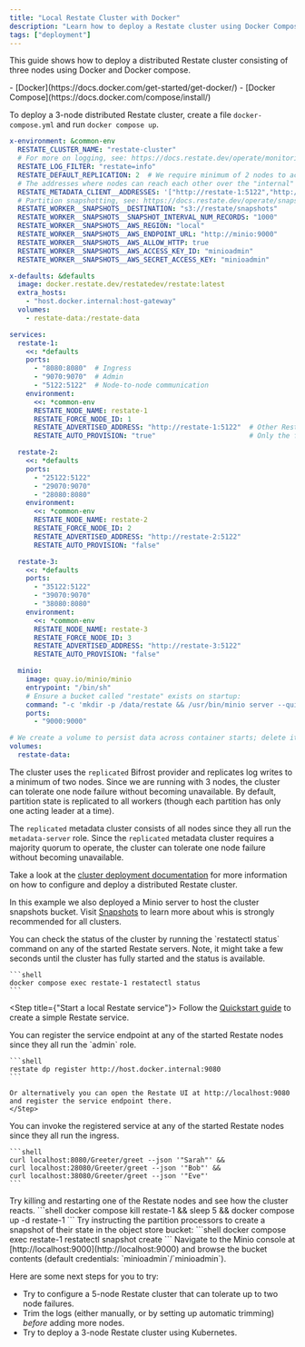 ```yaml
---
title: "Local Restate Cluster with Docker"
description: "Learn how to deploy a Restate cluster using Docker Compose."
tags: ["deployment"]
---
```


This guide shows how to deploy a distributed Restate cluster consisting of three nodes using Docker and Docker compose.

<Info title="Prerequisites">
    - [Docker](https://docs.docker.com/get-started/get-docker/)
    - [Docker Compose](https://docs.docker.com/compose/install/)
</Info>

<Steps>
<Step title="Deploy the Restate cluster using Docker">

To deploy a 3-node distributed Restate cluster, create a file `docker-compose.yml` and run `docker compose up`.

```yaml expandable lines docker-compose.yml
x-environment: &common-env
  RESTATE_CLUSTER_NAME: "restate-cluster"
  # For more on logging, see: https://docs.restate.dev/operate/monitoring/logging
  RESTATE_LOG_FILTER: "restate=info"
  RESTATE_DEFAULT_REPLICATION: 2  # We require minimum of 2 nodes to accept writes
  # The addresses where nodes can reach each other over the "internal" Docker Compose network
  RESTATE_METADATA_CLIENT__ADDRESSES: '["http://restate-1:5122","http://restate-2:5122","http://restate-3:5122"]'
  # Partition snapshotting, see: https://docs.restate.dev/operate/snapshots
  RESTATE_WORKER__SNAPSHOTS__DESTINATION: "s3://restate/snapshots"
  RESTATE_WORKER__SNAPSHOTS__SNAPSHOT_INTERVAL_NUM_RECORDS: "1000"
  RESTATE_WORKER__SNAPSHOTS__AWS_REGION: "local"
  RESTATE_WORKER__SNAPSHOTS__AWS_ENDPOINT_URL: "http://minio:9000"
  RESTATE_WORKER__SNAPSHOTS__AWS_ALLOW_HTTP: true
  RESTATE_WORKER__SNAPSHOTS__AWS_ACCESS_KEY_ID: "minioadmin"
  RESTATE_WORKER__SNAPSHOTS__AWS_SECRET_ACCESS_KEY: "minioadmin"

x-defaults: &defaults
  image: docker.restate.dev/restatedev/restate:latest
  extra_hosts:
    - "host.docker.internal:host-gateway"
  volumes:
    - restate-data:/restate-data

services:
  restate-1:
    <<: *defaults
    ports:
      - "8080:8080"  # Ingress
      - "9070:9070"  # Admin
      - "5122:5122"  # Node-to-node communication
    environment:
      <<: *common-env
      RESTATE_NODE_NAME: restate-1
      RESTATE_FORCE_NODE_ID: 1
      RESTATE_ADVERTISED_ADDRESS: "http://restate-1:5122"  # Other Restate nodes must be able to reach us using this address
      RESTATE_AUTO_PROVISION: "true"                       # Only the first node provisions the cluster

  restate-2:
    <<: *defaults
    ports:
      - "25122:5122"
      - "29070:9070"
      - "28080:8080"
    environment:
      <<: *common-env
      RESTATE_NODE_NAME: restate-2
      RESTATE_FORCE_NODE_ID: 2
      RESTATE_ADVERTISED_ADDRESS: "http://restate-2:5122"
      RESTATE_AUTO_PROVISION: "false"

  restate-3:
    <<: *defaults
    ports:
      - "35122:5122"
      - "39070:9070"
      - "38080:8080"
    environment:
      <<: *common-env
      RESTATE_NODE_NAME: restate-3
      RESTATE_FORCE_NODE_ID: 3
      RESTATE_ADVERTISED_ADDRESS: "http://restate-3:5122"
      RESTATE_AUTO_PROVISION: "false"

  minio:
    image: quay.io/minio/minio
    entrypoint: "/bin/sh"
    # Ensure a bucket called "restate" exists on startup:
    command: "-c 'mkdir -p /data/restate && /usr/bin/minio server --quiet /data'"
    ports:
      - "9000:9000"

# We create a volume to persist data across container starts; delete it via `docker volume rm restate-data` if you want to start a fresh cluster
volumes:
  restate-data:
```

The cluster uses the `replicated` Bifrost provider and replicates log writes to a minimum of two nodes.
Since we are running with 3 nodes, the cluster can tolerate one node failure without becoming unavailable.
By default, partition state is replicated to all workers (though each partition has only one acting leader at a time).

The `replicated` metadata cluster consists of all nodes since they all run the `metadata-server` role.
Since the `replicated` metadata cluster requires a majority quorum to operate, the cluster can tolerate one node failure without becoming unavailable.

Take a look at the [cluster deployment documentation](/deploy/server/cluster) for more information on how to configure and deploy a distributed Restate cluster.

In this example we also deployed a Minio server to host the cluster snapshots bucket. Visit [Snapshots](/server/snapshots) to learn more about whis is strongly recommended for all clusters.
</Step>

<Step title="Check the cluster status">
    You can check the status of the cluster by running the `restatectl status` command on any of the started Restate servers.
    Note, it might take a few seconds until the cluster has fully started and the status is available.

    ```shell
    docker compose exec restate-1 restatectl status
    ```
</Step>

<Step title={"Start a local Restate service"}>
    Follow the [Quickstart guide](/quickstart) to create a simple Restate service.
</Step>

<Step title="Register the service endpoint">
    You can register the service endpoint at any of the started Restate nodes since they all run the `admin` role.

    ```shell
    restate dp register http://host.docker.internal:9080
    ```

    Or alternatively you can open the Restate UI at http://localhost:9080 and register the service endpoint there.
    </Step>

<Step title="Invoke the service">
    You can invoke the registered service at any of the started Restate nodes since they all run the ingress.

    ```shell
    curl localhost:8080/Greeter/greet --json '"Sarah"' &&
    curl localhost:28080/Greeter/greet --json '"Bob"' &&
    curl localhost:38080/Greeter/greet --json '"Eve"'
    ```
</Step>

<Step title="Kill and restart Restate servers">
    Try killing and restarting one of the Restate nodes and see how the cluster reacts.
    ```shell
    docker compose kill restate-1 &&
    sleep 5 &&
    docker compose up -d restate-1
    ```
</Step>

<Step title="Create snapshots">
    Try instructing the partition processors to create a snapshot of their state in the object store bucket:
    ```shell
    docker compose exec restate-1 restatectl snapshot create
    ```
    Navigate to the Minio console at [http://localhost:9000](http://localhost:9000) and browse the bucket contents (default credentials: `minioadmin`/`minioadmin`).
</Step>
<Step title="🎉Congratulations, you managed to run your first distributed Restate cluster and simulated some failures!"/>
</Steps>

Here are some next steps for you to try:

- Try to configure a 5-node Restate cluster that can tolerate up to two node failures.
- Trim the logs (either manually, or by setting up automatic trimming) _before_ adding more nodes.
- Try to deploy a 3-node Restate cluster using Kubernetes.
